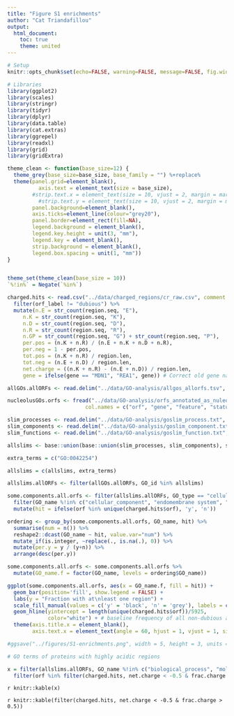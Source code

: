 ```yaml
---
title: "Figure S1 enrichments"
author: "Cat Triandafillou"
output: 
  html_document:
    toc: true
    theme: united
---
```


```r
# Setup
knitr::opts_chunk$set(echo=FALSE, warning=FALSE, message=FALSE, fig.width=4.5, fig.height=3.5)

# Libraries
library(ggplot2)
library(scales)
library(stringr)
library(tidyr)
library(dplyr)
library(data.table)
library(cat.extras)
library(ggrepel)
library(readxl)
library(grid)
library(gridExtra)

theme_clean <- function(base_size=12) {
  theme_grey(base_size=base_size, base_family = "") %+replace% 
  theme(panel.grid=element_blank(),
  		  axis.text = element_text(size = base_size),
        #strip.text.x = element_text(size = 10, vjust = 2, margin = margin(t = 10)),
  		  #strip.text.y = element_text(size = 10, vjust = 2, margin = margin(r = 10)),
        panel.background=element_blank(),
        axis.ticks=element_line(colour="grey20"),
        panel.border=element_rect(fill=NA),
        legend.background = element_blank(),
        legend.key.height = unit(3, "mm"),
        legend.key = element_blank(),
        strip.background = element_blank(),
        legend.box.spacing = unit(1, "mm")) 
}


theme_set(theme_clean(base_size = 10))
`%!in%` = Negate(`%in%`)
```



```r
charged.hits <- read.csv("../data/charged_regions/cr_raw.csv", comment.char = "#", stringsAsFactors = FALSE) %>%
  filter(orf_label != "dubious") %>%
  mutate(n.E = str_count(region.seq, "E"),
     n.K = str_count(region.seq, "K"),
     n.D = str_count(region.seq, "D"),
     n.R = str_count(region.seq, "R"),
     n.GP = str_count(region.seq, "G") + str_count(region.seq, "P"),
     per.pos = (n.K + n.R) / (n.E + n.K + n.D + n.R),
     per.neg = 1 - per.pos,
     tot.pos = (n.K + n.R) / region.len,
     tot.neg = (n.E + n.D) / region.len,
     net.charge = ((n.K + n.R) - (n.E + n.D)) / region.len,
     gene = ifelse(gene == "MDN1", "REA1", gene)) # Correct old gene name
```





```r
allGOs.allORFs <- read.delim("../data/GO-analysis/allgos_allorfs.tsv", header=F, col.names = c("orf", "gene", "GO_name", "GO_type", "GO_id"))

nucleolusGOs.orfs <- fread("../data/GO-analysis/orfs_annotated_as_nuleolar_and_childGOs.tsv", sep = "\t", stringsAsFactors = FALSE,
                         col.names = c("orf", "gene", "feature", "status", "GO_id", "GO_name", "GO_type", "modifier", "curation.type"))

slim_processes <- read.delim("../data/GO-analysis/goslim_process.txt", header=F, sep = ";")[,2]
slim_components <- read.delim("../data/GO-analysis/goslim_component.txt", header=F, sep=";")[,2]
slim_functions <- read.delim("../data/GO-analysis/goslim_function.txt", header=F, sep=";")[,2]

allslims <- base::union(base::union(slim_processes, slim_components), slim_functions)

extra_terms = c("GO:0042254")

allslims = c(allslims, extra_terms)

allslims.allORFs <- filter(allGOs.allORFs, GO_id %in% allslims)

some.components.all.orfs <- filter(allslims.allORFs, GO_type == "cellular_component") %>%
  filter(GO_name %!in% c("cellular_component", "endomembrane system", "site of polarized growth")) %>%
  mutate(hit = ifelse(orf %in% unique(charged.hits$orf), 'y', 'n'))
```



```r
ordering <- group_by(some.components.all.orfs, GO_name, hit) %>%
  summarise(num = n()) %>%
  reshape2::dcast(GO_name ~ hit, value.var="num") %>%
  mutate_if(is.integer, ~replace(., is.na(.), 0)) %>%
  mutate(per.y = y / (y+n)) %>%
  arrange(desc(per.y))

some.components.all.orfs <- some.components.all.orfs %>%
  mutate(GO_name.f = factor(GO_name, levels = ordering$GO_name))

ggplot(some.components.all.orfs, aes(x = GO_name.f, fill = hit)) +
  geom_bar(position='fill', show.legend = FALSE) +
  labs(y = "Fraction with at\nleast one region") +
  scale_fill_manual(values = c('y' = 'black', 'n' = 'grey'), labels = c('n' = 'not detected', 'y' = 'detected')) +
  geom_hline(yintercept = length(unique(charged.hits$orf))/5925,
             color="white") + # baseline frequency of all non-dubious active orfs from s. cer
  theme(axis.title.x = element_blank(),
        axis.text.x = element_text(angle = 60, hjust = 1, vjust = 1, size=8))

#ggsave("../figures/S1-enrichments.png", width = 5, height = 3, units = "in")
```


```r
# GO terms of proteins with highly acidic regions

x = filter(allslims.allORFs, GO_name %!in% c("biological_process", "molecular_function")) %>% # remove generic GOs
  filter(orf %in% filter(charged.hits, net.charge < -0.5 & frac.charge > 0.5)$orf)
```

`r knitr::kable(x)`

`r knitr::kable(filter(charged.hits, net.charge < -0.5 & frac.charge > 0.5))`